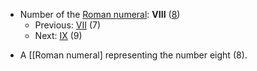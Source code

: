 * Number of the [[Roman numeral]]: '''VIII''' ([[eight|8]])
**Previous: [[VII]] (7)
**Next: [[IX]] (9)

*A [[Roman numeral] representing the number eight (8).